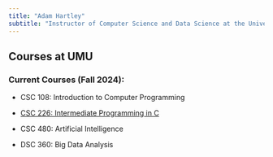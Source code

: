 ```yaml
---
title: "Adam Hartley"
subtitle: "Instructor of Computer Science and Data Science at the University of Mount Union"
---
```


## Courses at UMU

### Current Courses (Fall 2024):

-   CSC 108: Introduction to Computer Programming

-   [CSC 226: Intermediate Programming in C](CSC_226/CSC_226.qmd)

-   CSC 480: Artificial Intelligence

-   DSC 360: Big Data Analysis
